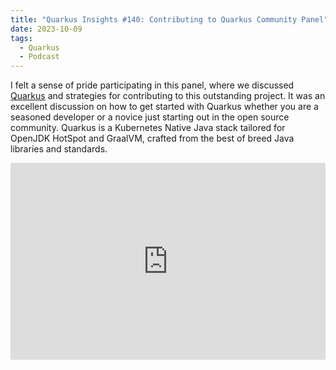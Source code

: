 ```yaml
---
title: "Quarkus Insights #140: Contributing to Quarkus Community Panel"
date: 2023-10-09
tags:
  - Quarkus
  - Podcast
---
```


I felt a sense of pride participating in this panel, where we discussed [Quarkus](https://quarkus.io/) and strategies for contributing to this outstanding project.
It was an excellent discussion on how to get started with Quarkus whether you are a seasoned developer or a novice just starting out in the open source community.
Quarkus is a Kubernetes Native Java stack tailored for OpenJDK HotSpot and GraalVM, crafted from the best of breed Java libraries and standards.

<iframe width="100%" height="315" src="https://www.youtube.com/embed/ad6AbZbvsXk?si=QUKBnVRKNh0B5cw1" title="YouTube video player" frameborder="0" allow="accelerometer; autoplay; clipboard-write; encrypted-media; gyroscope; picture-in-picture; web-share" allowfullscreen></iframe>
